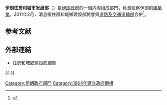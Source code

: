 {{Infobox Government agency
|agency_name     =住房和城市发展部
|nativename      = وزارت مسکن و شهرسازی
|nativename_a    =
|nativename_r    =
|logo            = Coat of arms of Iran.svg
|logo_width      = 100px
|logo_caption    =
|seal            =
|seal_width      =
|seal_caption    =
|formed          = 1964年9月1日
|preceding1      =
|preceding2      =
|dissolved       = 2011年5月
|superseding     = [[伊朗基礎建設部|基礎建設部]]
|jurisdiction    = [[伊朗伊斯蘭共和國|伊朗伊斯蘭共和國]]
|headquarters    =
|employees       =
|budget          =
|minister1_name  =
|minister1_pfo   =
|minister2_name  =
|minister2_pfo   =
|chief1_name     = [[阿里·尼克札德|阿里·尼克札德]]
|chief1_position = 
|chief2_name     = 
|chief2_position =
|parent_agency   =
|child1_agency   =
|child2_agency   =
|website         = [http://www.mhud.gov.ir/Portal/Home/ 官方網頁]
|footnotes       =
}}{{伊朗政治}}

'''伊朗住房和城市发展部'''（{{lang-fa|وزارت مسکن و شهرسازی}}）是[[伊朗政府|伊朗政府]]的一個内阁组成部門，負責監察伊朗的[[伊朗建築業|建築業]]。2011年2月，消息指住房和城鄉建設部將會與[[伊朗道路及交通運輸部|道路及交通運輸部]]合併<ref>{{cite web | url=http://www.turquoisepartners.com/iraninvestment/IIM-Mar11.pdf | title=Iran Investment Monthly | publisher=Iran Investment Monthly | date=03-2011 | accessdate=June 24, 2011 | language=en | archive-url=https://web.archive.org/web/20160303235857/http://www.turquoisepartners.com/iraninvestment/IIM-Mar11.pdf | archive-date=2016-03-03 | dead-url=yes }}</ref>。

==参考文献==
{{Reflist}}

==外部連結==
* {{fa icon}}[https://web.archive.org/web/20110522204924/http://www.mhud.gov.ir/portal/home/ 住房和城鄉建設部網頁]

{{-}}
{{伊朗政府部門}}

{{DEFAULTSORT:Ministry of Housing and Urban Development}}
[[Category:伊朗政府部門|Category:伊朗政府部門]]
[[Category:1964年建立政府機構|Category:1964年建立政府機構]]

{{Iran-stub}}
